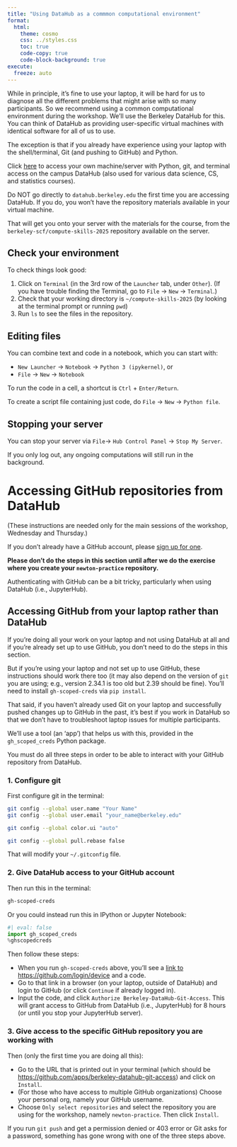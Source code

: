 ```yaml
---
title: "Using DataHub as a commmon computational environment"
format:
  html:
    theme: cosmo
    css: ../styles.css
    toc: true
    code-copy: true
    code-block-background: true
execute:
  freeze: auto
---
```


While in principle, it's fine to use your laptop, it will be hard for us to diagnose all the different problems that might arise with so many participants. So we recommend using a common computational environment during the workshop. We'll use the Berkeley DataHub for this. You can think of DataHub as providing user-specific virtual machines with identical software for all of us to use.

The exception is that if you already have experience using your laptop with the shell/terminal, Git (and pushing to GitHub) and Python. 

::: {.callout-important title="Accessing the DataHub environment"}

Click [here](https://datahub.berkeley.edu/hub/user-redirect/git-pull?repo=https%3A%2F%2Fgithub.com%2Fberkeley-scf%2Fcompute-skills-2025&urlpath=lab%2Ftree%2Fcompute-skills-2025%2F&branch=main){target="_blank"} to access your own machine/server with Python, git, and terminal access on the campus DataHub (also used for various data science, CS, and statistics courses).

:::

::: {.callout-warning}

Do NOT go directly to `datahub.berkeley.edu` the first time you are accessing DataHub. If you do, you won't have the repository materials available in your virtual machine.

:::

That will get you onto your server with the materials for the course, from the `berkeley-scf/compute-skills-2025` repository available on the server.

## Check your environment

To check things look good:

 1. Click on `Terminal` (in the 3rd row of the `Launcher` tab, under `Other`).
    (If you have trouble finding the Terminal, go to `File` -> `New` -> `Terminal`.)
 2. Check that your working directory is `~/compute-skills-2025` (by looking at the terminal prompt or running `pwd`)
 3. Run `ls` to see the files in the repository.

## Editing files

You can combine text and code in a notebook, which you can start with:

- `New Launcher` -> `Notebook` -> `Python 3 (ipykernel)`, or
- `File` -> `New` -> `Notebook`

To run the code in a cell, a shortcut is `Ctrl` + `Enter/Return`.

To create a script file containing just code, do `File` -> `New` -> `Python file`.



## Stopping your server

You can stop your server via `File`-> `Hub Control Panel` -> `Stop My Server`.

If you only log out, any ongoing computations will still run in the background.

# Accessing  GitHub repositories from DataHub

(These instructions are needed only for the main sessions of the workshop, Wednesday and Thursday.)

::: {.callout-important title="You need a GitHub account"}
If you don't already have a GitHub account, please [sign up for one](https://github.com/signup).

:::


**Please don't do the steps in this section until after we do the exercise where you create your `newton-practice` repository.**

Authenticating with GitHub can be a bit tricky, particularly when using DataHub (i.e., JupyterHub).

::: {.callout-note}
## Accessing GitHub from your laptop rather than DataHub
If you're doing all your work on your laptop and not using DataHub at all and if you're already set up to use GitHub, you don't need to do the steps in this section.

But if you're using your laptop and not set up to use GitHub, these instructions should work there too (it may also depend on the version of `git` you are using; e.g., version 2.34.1 is too old but 2.39 should be fine). You'll need to install `gh-scoped-creds` via `pip install`.

That said, if you haven't already used Git on your laptop and successfully pushed changes up to GitHub in the past, it's best if you work
in DataHub so that we don't have to troubleshoot laptop issues for multiple participants.

:::

We'll use a tool (an 'app') that helps us with this, provided in the `gh_scoped_creds` Python package.

You must do all three steps in order to be able to interact with your GitHub repository from DataHub.

### 1. Configure git

First configure git in the terminal:

```bash
git config --global user.name "Your Name"
git config --global user.email "your_name@berkeley.edu"

git config --global color.ui "auto"

git config --global pull.rebase false
```

That will modify your `~/.gitconfig` file. 

### 2. Give DataHub access to your GitHub account

Then run this in the terminal:

```bash
gh-scoped-creds
```

Or you could instead run this in IPython or Jupyter Notebook:

```python
#| eval: false
import gh_scoped_creds
%ghscopedcreds
```

Then follow these steps:

- When you run `gh-scoped-creds` above, you'll see a [link to https://github.com/login/device](https://github.com/login/device){target="_blank"} and a code.
- Go to that link in a browser (on your laptop, outside of DataHub) and login to GitHub (or click `Continue` if already logged in).
- Input the code, and click `Authorize Berkeley-DataHub-Git-Access`. This will grant access to GitHub from DataHub (i.e., JupyterHub) for 8 hours (or until you stop your JupyterHub server).

### 3. Give access to the specific GitHub repository you are working with

Then (only the first time you are doing all this):

- Go to the URL that is printed out in your terminal (which should be [https://github.com/apps/berkeley-datahub-git-access](https://github.com/apps/berkeley-datahub-git-access){target="_blank"}) and click on `Install`.
- (For those who have access to multiple GitHub organizations) Choose your personal org, namely your GitHub username.
- Choose `Only select repositories` and select the repository you are using for the workshop, namely `newton-practice`. Then click `Install`.



::: {.callout-warning}
If you run `git push` and get a permission denied or 403 error or Git asks for a password, something has gone wrong with one of the three steps above.
:::
